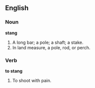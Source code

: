 ==English==

===Noun===

'''stang'''

#A long bar; a pole; a shaft; a stake.
#In land measure, a pole, rod, or perch.

===Verb===

'''to stang'''

#To shoot with pain.